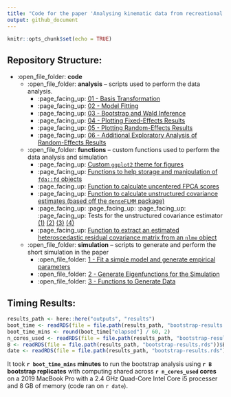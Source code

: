 ```yaml
---
title: "Code for the paper 'Analysing kinematic data from recreational runners using functional data analysis'"
output: github_document
---
```


```r
knitr::opts_chunk$set(echo = TRUE)
```


## Repository Structure:

* :open_file_folder: **code**
  * :open_file_folder: **analysis** -- scripts used to perform the data analysis.
    * :page_facing_up: [01 - Basis Transformation](code/analysis/BFMM-paper-basis-transformation.R)
    * :page_facing_up: [02 - Model Fitting](code/analysis/BFMM-paper-modelling.R)
    * :page_facing_up: [03 - Bootstrap and Wald Inference](code/analysis/BFMM-paper-bootstrap.R)
    * :page_facing_up: [04 - Plotting Fixed-Effects Results](code/analysis/BFMM-paper-fixef-results.R)
    * :page_facing_up: [05 - Plotting Random-Effects Results](code/analysis/BFMM-paper-covariance-results.R)
    * :page_facing_up: [06 - Additional Exploratory Analysis of Random-Effects Results](code/analysis/BFMM-paper-covariance-extra.R)
  * :open_file_folder: **functions** -- custom functions used to perform the data analysis and simulation
    * :page_facing_up: [Custom `ggplot2` theme for figures](code/functions/theme_gunning.R)
    * :page_facing_up: [Functions to help storage and manipulation of `fda::fd` objects](code/functions/functions-helper-smoothing.R)
    * :page_facing_up: [Function to calculate uncentered FPCA scores](code/functions/function-project-mean-onto-fpcs.R)
    * :page_facing_up: [Function to calculate unstructured covariance estimates (based off the `denseFLMM` package)](code/functions/functions-unstructured-covariance.R)
    * :page_facing_up: :page_facing_up: :page_facing_up: :page_facing_up: Tests for the unstructured covariance estimator [(1)](code/functions/cov_unstruct_test-01.R) [(2)](code/functions/cov_unstruct_test-02.R) [(3)](code/functions/cov_unstruct_test-03.R) [(4)](code/functions/cov_unstruct_test-04.R)
    * :page_facing_up: [Function to extract an estimated heteroscedastic residual covariance matrix from an `nlme` object](code/functions/function-get-residual-covariance-matrix.R)
  * :open_file_folder: **simulation** -- scripts to generate and perform the short simulation in the paper
     *  :open_file_folder: [1 - Fit a simple model and generate empirical parameters](code/simulation/BFMM-paper-get-simulation-parameters.R)
     * :open_file_folder: [2 - Generate Eigenfunctions for the Simulation](code/simulation/BFMM-paper-generate-efuns-simulation.R)
     * :open_file_folder: [3 - Functions to Generate Data](code/simulation/BFMM-paper-generate-simulated-data.R)

## Timing Results:

```r
results_path <- here::here("outputs", "results")
boot_time <- readRDS(file = file.path(results_path, "bootstrap-results.rds"))$boot_time
boot_time_mins <- round(boot_time["elapsed"] / 60, 2)
n_cores_used <- readRDS(file = file.path(results_path, "bootstrap-results.rds"))$n_cores_used
B <- readRDS(file = file.path(results_path, "bootstrap-results.rds"))$B
date <- readRDS(file = file.path(results_path, "bootstrap-results.rds"))$date
```

It took **`r boot_time_mins` minutes** to run the bootstrap analysis using **`r B` bootstrap replicates** with computing shared across **`r n_cores_used` cores** on a 2019 MacBook Pro with a 2.4 GHz Quad-Core Intel Core i5 processer and 8 GB of memory (code ran on `r date`).


